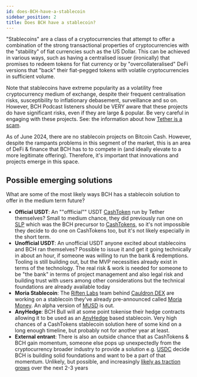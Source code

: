 ```yaml
---
id: does-BCH-have-a-stablecoin
sidebar_position: 2
title: Does BCH have a stablecoin?
---
```


"Stablecoins" are a class of a cryptocurrencies that attempt to offer a combination of the strong transactional properties of cryptocurrencies with the "stability" of fiat currencies such as the US Dollar. This can be achieved in various ways, such as having a centralised issuer (ironically) that promises to redeem tokens for fiat currency or by "overcollateralised" DeFi versions that "back" their fiat-pegged tokens with volatile cryptocurrencies in sufficient volume.

Note that stablecoins have extreme popularity as a volatility free cryptocurrency medium of exchange, despite their frequent centralisation risks, susceptibility to inflationary debasement, surveillance and so on. However, BCH Podcast listeners should be VERY aware that these projects do have significant risks, even if they are large & popular. Be very careful in engaging with these projects. See: the information about how [Tether is a scam](/faqs/Scams/tether).

As of June 2024, there are no stablecoin projects on Bitcoin Cash. However, despite the rampants problems in this segment of the market, this is an area of DeFi & finance that BCH has to to compete in (and ideally elevate to a more legitimate offering). Therefore, it's important that innovations and projects emerge in this space.

## Possible emerging solutions

What are some of the most likely ways BCH has a stablecoin solution to offer in the medium term future?

- **Official USDT**: An ""offficial"" USDT [CashToken](/faqs/Tech/what-is-cashtokens) run by Tether themselves?  Small to medium chance, they did previously run one on [SLP](/faqs/Tech/what-is-cashtokens#how-is-it-different-to-slp-simple-ledger-protocol-tokens) which was the BCH precursor to [CashTokens](/faqs/Tech/what-is-cashtokens), so it's not impossible they decide to do one on CashTokens too, but it's not likely especially in the short term.
- **Unofficial USDT**: An unofficial USDT anyone excited about stablecoins and BCH ran themselves? Possible to issue it and get it going technically in about an hour, if someone was willing to run the bank & redemptions.  Tooling is still building out, but the MVP necessities already exist in terms of the technology. The real risk & work is needed for someone to be "the bank" in terms of project management and also legal risk and building trust with users among other considerations but the technical foundations are already available today
- **Moria Stablecoin**: The [Riften Labs](https://twitter.com/RiftenLabs) team behind [Cauldron DEX](https://cauldron.quest/) are working on a stablecoin they've already pre-announced called [Moria Money](https://twitter.com/MoriaMoney). An alpha version of [MUSD](/faqs/Tech/what-is-musd) is out.
- **AnyHedge**: BCH Bull will at some point tokenise their hedge contracts allowing it to be used as an [AnyHedge](/faqs/Tech/what-is-anyhedge) based stablecoin.  Very high chances of a CashTokens stablecoin solution here of some kind on a long enough timeline, but probably not for another year at least.
- **External entrant**: There is also an outside chance that as CashTokens & BCH gain momentum, someone else pops up unexpectedly from the cryptocurrency broader industry to provide a solution e.g. [USDC](https://www.circle.com/en/usdc) decide BCH is building solid foundations and want to be a part of that momentum.  Unlikely, but possible, and increasingly [likely as traction grows](/faqs/BCH/is-BCH-spreading) over the next 2-3 years
